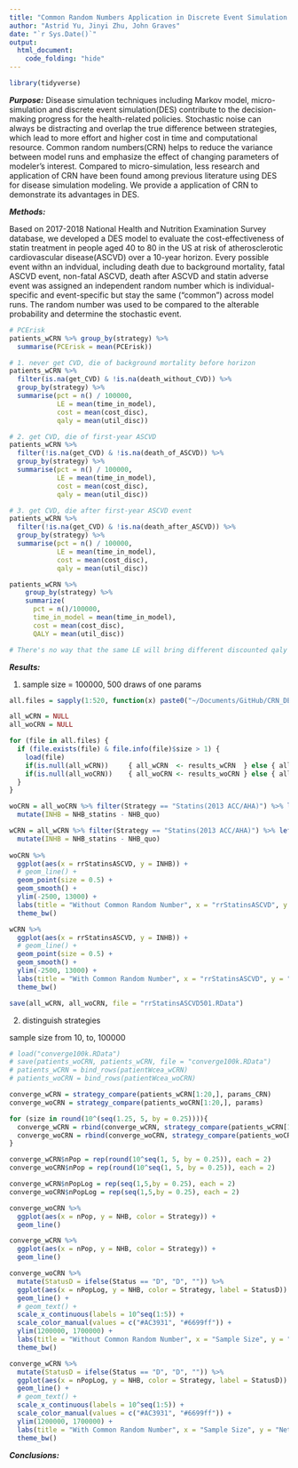 ```yaml
---
title: "Common Random Numbers Application in Discrete Event Simulation for Disease Modeling"
author: "Astrid Yu, Jinyi Zhu, John Graves"
date: "`r Sys.Date()`"
output: 
  html_document:
    code_folding: "hide"
---
```


```r
library(tidyverse)
```

***Purpose:*** Disease simulation techniques including Markov model, micro-simulation and discrete event simulation(DES) contribute to the decision-making progress for the health-related policies. Stochastic noise can always be distracting and overlap the true difference between strategies, which lead to more effort and higher cost in time and computational resource. Common random numbers(CRN) helps to reduce the variance between model runs and emphasize the effect of changing parameters of modeler's interest. Compared to micro-simulation, less research and application of CRN have been found among previous literature using DES for disease simulation modeling. We provide a application of CRN to demonstrate its advantages in DES. 

***Methods:***

Based on 2017-2018 National Health and Nutrition Examination Survey database, we developed a DES model to evaluate the cost-effectiveness of statin treatment in people aged 40 to 80 in the US at risk of atherosclerotic cardiovascular disease(ASCVD) over a 10-year horizon. Every possible event withn an indvidual, including death due to background mortality, fatal ASCVD event, non-fatal ASCVD, death after ASCVD and statin adverse event was assigned an independent random number which is individual-specific and event-specific but stay the same ("common") across model runs. The random number was used to be compared to the alterable probability and determine the stochastic event.

```r
# PCErisk
patients_wCRN %>% group_by(strategy) %>%
  summarise(PCErisk = mean(PCErisk))

# 1. never get CVD, die of background mortality before horizon
patients_wCRN %>%
  filter(is.na(get_CVD) & !is.na(death_without_CVD)) %>% 
  group_by(strategy) %>%
  summarise(pct = n() / 100000,
            LE = mean(time_in_model),
            cost = mean(cost_disc),
            qaly = mean(util_disc))

# 2. get CVD, die of first-year ASCVD
patients_wCRN %>%
  filter(!is.na(get_CVD) & !is.na(death_of_ASCVD)) %>% 
  group_by(strategy) %>%
  summarise(pct = n() / 100000,
            LE = mean(time_in_model),
            cost = mean(cost_disc),
            qaly = mean(util_disc))

# 3. get CVD, die after first-year ASCVD event
patients_wCRN %>%
  filter(!is.na(get_CVD) & !is.na(death_after_ASCVD)) %>% 
  group_by(strategy) %>%
  summarise(pct = n() / 100000,
            LE = mean(time_in_model),
            cost = mean(cost_disc),
            qaly = mean(util_disc))

patients_wCRN %>% 
    group_by(strategy) %>%
    summarize(
      pct = n()/100000,
      time_in_model = mean(time_in_model),
      cost = mean(cost_disc), 
      QALY = mean(util_disc))

# There's no way that the same LE will bring different discounted qaly

```

***Results:***

1. sample size = 100000, 500 draws of one params

```r
all.files = sapply(1:520, function(x) paste0("~/Documents/GitHub/CRN_DES/output/rrStatinsASCVD-",x,".RData"))

all_wCRN = NULL
all_woCRN = NULL

for (file in all.files) {
  if (file.exists(file) & file.info(file)$size > 1) {
    load(file)
    if(is.null(all_wCRN))     { all_wCRN  <- results_wCRN  } else { all_wCRN  <- rbind(all_wCRN, results_wCRN)}
    if(is.null(all_woCRN))    { all_woCRN <- results_woCRN } else { all_woCRN <- rbind(all_woCRN, results_woCRN)}
  }
}

woCRN = all_woCRN %>% filter(Strategy == "Statins(2013 ACC/AHA)") %>% left_join(all_woCRN %>% filter(Strategy == "Status Quo"), by = c("rrStatinsASCVD", "time"), suffix = c("_statins", "_quo")) %>%
  mutate(INHB = NHB_statins - NHB_quo)

wCRN = all_wCRN %>% filter(Strategy == "Statins(2013 ACC/AHA)") %>% left_join(all_wCRN %>% filter(Strategy == "Status Quo"), by = c("rrStatinsASCVD", "time"), suffix = c("_statins", "_quo")) %>%
  mutate(INHB = NHB_statins - NHB_quo)
  
woCRN %>%
  ggplot(aes(x = rrStatinsASCVD, y = INHB)) +
  # geom_line() +
  geom_point(size = 0.5) +
  geom_smooth() +
  ylim(-2500, 13000) +
  labs(title = "Without Common Random Number", x = "rrStatinsASCVD", y = "Incremental NHB") +
  theme_bw()

wCRN %>%
  ggplot(aes(x = rrStatinsASCVD, y = INHB)) +
  # geom_line() +
  geom_point(size = 0.5) +
  geom_smooth() +
  ylim(-2500, 13000) +
  labs(title = "With Common Random Number", x = "rrStatinsASCVD", y = "Incremental NHB") +
  theme_bw()

save(all_wCRN, all_woCRN, file = "rrStatinsASCVD501.RData")
```

2. distinguish strategies

sample size from 10, to, 100000

```r
# load("converge100k.RData")
# save(patients_woCRN, patients_wCRN, file = "converge100k.RData")
# patients_wCRN = bind_rows(patientWcea_wCRN)
# patients_woCRN = bind_rows(patientWcea_woCRN)

converge_wCRN = strategy_compare(patients_wCRN[1:20,], params_CRN)
converge_woCRN = strategy_compare(patients_woCRN[1:20,], params)

for (size in round(10^(seq(1.25, 5, by = 0.25)))){
  converge_wCRN = rbind(converge_wCRN, strategy_compare(patients_wCRN[1:(2*size),], params_CRN))
  converge_woCRN = rbind(converge_woCRN, strategy_compare(patients_woCRN[1:(2*size),], params))
}

converge_wCRN$nPop = rep(round(10^seq(1, 5, by = 0.25)), each = 2)
converge_woCRN$nPop = rep(round(10^seq(1, 5, by = 0.25)), each = 2)

converge_wCRN$nPopLog = rep(seq(1,5,by = 0.25), each = 2)
converge_woCRN$nPopLog = rep(seq(1,5,by = 0.25), each = 2)

converge_woCRN %>% 
  ggplot(aes(x = nPop, y = NHB, color = Strategy)) +
  geom_line()

converge_wCRN %>% 
  ggplot(aes(x = nPop, y = NHB, color = Strategy)) +
  geom_line()

converge_woCRN %>% 
  mutate(StatusD = ifelse(Status == "D", "D", "")) %>%
  ggplot(aes(x = nPopLog, y = NHB, color = Strategy, label = StatusD)) +
  geom_line() +
  # geom_text() + 
  scale_x_continuous(labels = 10^seq(1:5)) + 
  scale_color_manual(values = c("#AC3931", "#6699ff")) +
  ylim(1200000, 1700000) +
  labs(title = "Without Common Random Number", x = "Sample Size", y = "Net Health Benefit") +
  theme_bw()

converge_wCRN %>% 
  mutate(StatusD = ifelse(Status == "D", "D", "")) %>%
  ggplot(aes(x = nPopLog, y = NHB, color = Strategy, label = StatusD)) +
  geom_line() +
  # geom_text() +
  scale_x_continuous(labels = 10^seq(1:5)) + 
  scale_color_manual(values = c("#AC3931", "#6699ff")) + 
  ylim(1200000, 1700000) +
  labs(title = "With Common Random Number", x = "Sample Size", y = "Net Health Benefit") +
  theme_bw()
```

***Conclusions:***


